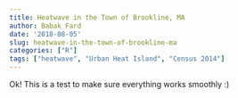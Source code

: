 ```yaml
---
title: Heatwave in the Town of Brookline, MA
author: Babak Fard
date: '2018-08-05'
slug: heatwave-in-the-town-of-brookline-ma
categories: ["R"]
tags: ["heatwave", "Urban Heat Island", "Census 2014"]
---
```

Ok! This is a test to make sure everything works smoothly :)
